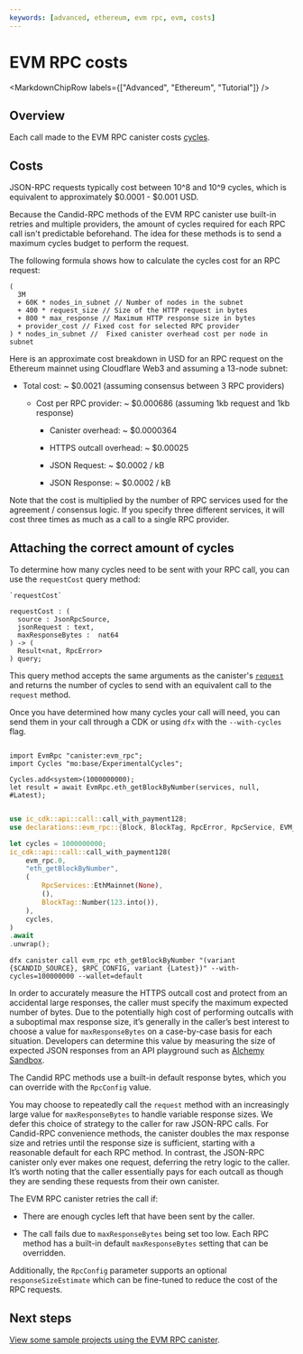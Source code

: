 ```yaml
---
keywords: [advanced, ethereum, evm rpc, evm, costs]
---
```



# EVM RPC costs

<MarkdownChipRow labels={["Advanced", "Ethereum", "Tutorial"]} />

## Overview

Each call made to the EVM RPC canister costs [cycles](/docs/current/developer-docs/getting-started/cycles/cycles-faucet).

## Costs

JSON-RPC requests typically cost between 10^8 and 10^9 cycles, which is equivalent to approximately $0.0001 - $0.001 USD.

Because the Candid-RPC methods of the EVM RPC canister use built-in retries and multiple providers, the amount of cycles required for each RPC call isn't predictable beforehand. The idea for these methods is to send a maximum cycles budget to perform the request.

The following formula shows how to calculate the cycles cost for an RPC request:

```
(
  3M
  + 60K * nodes_in_subnet // Number of nodes in the subnet
  + 400 * request_size // Size of the HTTP request in bytes
  + 800 * max_response // Maximum HTTP response size in bytes
  + provider_cost // Fixed cost for selected RPC provider
) * nodes_in_subnet //  Fixed canister overhead cost per node in subnet
```

Here is an approximate cost breakdown in USD for an RPC request on the Ethereum mainnet using Cloudflare Web3 and assuming a 13-node subnet:

- Total cost: ~ $0.0021 (assuming consensus between 3 RPC providers)

  - Cost per RPC provider: ~ $0.000686 (assuming 1kb request and 1kb response)

    - Canister overhead: ~ $0.0000364

    - HTTPS outcall overhead: ~ $0.00025

    - JSON Request: ~ $0.0002 / kB

    - JSON Response: ~ $0.0002 / kB

Note that the cost is multiplied by the number of RPC services used for the agreement / consensus logic. If you specify three different services, it will cost three times as much as a call to a single RPC provider.

## Attaching the correct amount of cycles

To determine how many cycles need to be sent with your RPC call, you can use the `requestCost` query method:

```
`requestCost`

requestCost : (
  source : JsonRpcSource,
  jsonRequest : text,
  maxResponseBytes :  nat64
) -> (
  Result<nat, RpcError>
) query;
```

This query method accepts the same arguments as the canister's [`request`](evm-rpc-canister.mdx#custom-json-rpc-requests) and returns the number of cycles to send with an equivalent call to the `request` method.

Once you have determined how many cycles your call will need, you can send them in your call through a CDK or using `dfx` with the `--with-cycles` flag.

<AdornedTabs groupId="languages">
<TabItem value="motoko" label="Motoko" default>

```motoko

import EvmRpc "canister:evm_rpc";
import Cycles "mo:base/ExperimentalCycles";

Cycles.add<system>(1000000000);
let result = await EvmRpc.eth_getBlockByNumber(services, null, #Latest);
```


</TabItem>
<TabItem value="rust" label="Rust">

```rust

use ic_cdk::api::call::call_with_payment128;
use declarations::evm_rpc::{Block, BlockTag, RpcError, RpcService, EVM_RPC as evm_rpc};

let cycles = 1000000000;
ic_cdk::api::call::call_with_payment128(
    evm_rpc.0,
    "eth_getBlockByNumber",
    (
        RpcServices::EthMainnet(None),
        (),
        BlockTag::Number(123.into()),
    ),
    cycles,
)
.await
.unwrap();

```

</TabItem>
<TabItem value="dfx" label="dfx">

```
dfx canister call evm_rpc eth_getBlockByNumber "(variant {$CANDID_SOURCE}, $RPC_CONFIG, variant {Latest})" --with-cycles=100000000 --wallet=default
```

</TabItem>
</AdornedTabs>


In order to accurately measure the HTTPS outcall cost and protect from an accidental large responses, the caller must specify the maximum expected number of bytes. Due to the potentially high cost of performing outcalls with a suboptimal max response size, it’s generally in the caller’s best interest to choose a value for `maxResponseBytes` on a case-by-case basis for each situation. Developers can determine this value by measuring the size of expected JSON responses from an API playground such as [Alchemy Sandbox](https://sandbox.alchemy.com/).

The Candid RPC methods use a built-in default response bytes, which you can override with the `RpcConfig` value.

You may choose to repeatedly call the `request` method with an increasingly large value for `maxResponseBytes` to handle variable response sizes. We defer this choice of strategy to the caller for raw JSON-RPC calls. For Candid-RPC convenience methods, the canister doubles the max response size and retries until the response size is sufficient, starting with a reasonable default for each RPC method. In contrast, the JSON-RPC canister only ever makes one request, deferring the retry logic to the caller. It’s worth noting that the caller essentially pays for each outcall as though they are sending these requests from their own canister.

The EVM RPC canister retries the call if:

- There are enough cycles left that have been sent by the caller.

- The call fails due to `maxResponseBytes` being set too low. Each RPC method has a built-in default `maxResponseBytes` setting that can be overridden.

Additionally, the `RpcConfig` parameter supports an optional `responseSizeEstimate` which can be fine-tuned to reduce the cost of the RPC requests.

## Next steps

[View some sample projects using the EVM RPC canister](samples.mdx).
